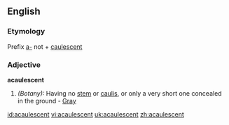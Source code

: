 ==English==

===Etymology===
Prefix [[a-]] not + [[caulescent]]

===Adjective===
'''acaulescent'''

# ''(Botany):'' Having no [[stem]] or [[caulis]], or only a very short one concealed in the ground - [[Gray]]

[[id:acaulescent]]
[[vi:acaulescent]]
[[uk:acaulescent]]
[[zh:acaulescent]]